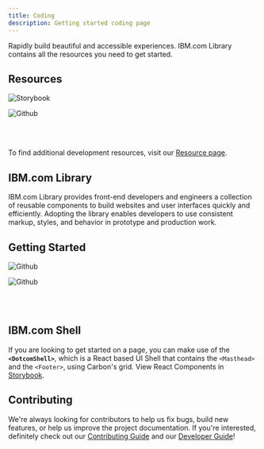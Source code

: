 ```yaml
---
title: Coding
description: Getting started coding page
---
```


<PageDescription>

Rapidly build beautiful and accessible experiences. IBM.com Library contains all the resources you need to get started. 

</PageDescription>

## Resources

<Row className="resource-card-group">
<Column colMd={4} colLg={4} noGutterSm>
<ResourceCard
  subTitle="IBM.com Library Components React Storybook"
  href="https://ibmdotcom-react.netlify.com"
>

![Storybook](./../../images/icon/react-icon.svg)
</ResourceCard>    
</Column>

  <Column colMd={4} colLg={4} noGutterSm>
    <ResourceCard
      subTitle="IBM.com Library Github Repo"
      href="https://github.com/carbon-design-system/ibm-dotcom-library"
    >

![Github](./../../images/icon/github-icon.svg)
</ResourceCard>
  </Column>
</Row>

<br/>
<br/>

To find additional development resources, visit our [Resource page](/resources).

## IBM.com Library

IBM.com Library provides front-end developers and engineers a collection of reusable components to build websites and user interfaces quickly and efficiently. Adopting the library enables developers to use consistent markup, styles, and behavior in prototype and production work. 

## Getting Started

<Row className="resource-card-group">
<Column colMd={4} colLg={4} noGutterSm>
<ResourceCard
  subTitle="IBM.com Library Components (React)"
  href="https://github.com/carbon-design-system/ibm-dotcom-library/tree/master/packages/react"
>

![Github](./../../images/icon/github-icon.svg)
</ResourceCard>    
</Column>

  <Column colMd={4} colLg={4} noGutterSm>
    <ResourceCard
      subTitle="IBM.com Library Patterns (React)"
      href="https://github.com/carbon-design-system/ibm-dotcom-library/tree/master/packages/patterns-react"
    >

![Github](./../../images/icon/github-icon.svg)
</ResourceCard>
  </Column>
</Row>

<br/>
<br/>

## IBM.com Shell

If you are looking to get started on a page, you can make use of the **`<DotcomShell>`**, which is a React based UI Shell that contains the `<Masthead>` and the `<Footer>`, using Carbon's grid. View React Components in [Storybook](https://ibmdotcom-react.netlify.com/?path=/story/dotcom-shell--default).
  
## Contributing

We're always looking for contributors to help us fix bugs, build new features, or help us improve the project documentation. If you're interested, definitely check out our [Contributing Guide](https://github.com/carbon-design-system/ibm-dotcom-library/blob/master/.github/CONTRIBUTING.md) and our [Developer Guide](https://github.com/carbon-design-system/ibm-dotcom-library/blob/master/docs/developing.md)! 
